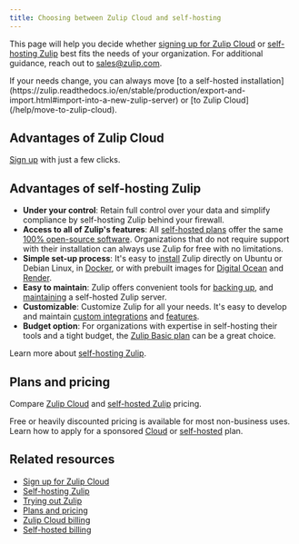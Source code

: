 ```yaml
---
title: Choosing between Zulip Cloud and self-hosting
---
```



This page will help you decide whether [signing up for Zulip
Cloud](https://zulip.com/new/) or [self-hosting
Zulip](https://zulip.com/self-hosting/) best fits the needs of your
organization. For additional guidance, reach out to
[sales@zulip.com](mailto:sales@zulip.com).

<ZulipTip>
  If your needs change, you can always move [to a self-hosted
  installation](https://zulip.readthedocs.io/en/stable/production/export-and-import.html#import-into-a-new-zulip-server)
  or [to Zulip Cloud](/help/move-to-zulip-cloud).
</ZulipTip>

## Advantages of Zulip Cloud

<AdvantagesOfZulipCloud />

[Sign up](https://zulip.com/new/) with just a few clicks.

## Advantages of self-hosting Zulip

* **Under your control**: Retain full control over your data and simplify
  compliance by self-hosting Zulip behind your firewall.
* **Access to all of Zulip's features**: All [self-hosted
  plans](https://zulip.com/plans/#self-hosted) offer the same [100% open-source
  software][zulip-github]. Organizations that do not require support with their
  installation can always use Zulip for free with no limitations.
* **Simple set-up process**: It's easy to [install][install-zulip] Zulip
  directly on Ubuntu or Debian Linux, in <a href="https://github.com/zulip/docker-zulip">Docker</a>, or with prebuilt
  images for <a href="https://marketplace.digitalocean.com/apps/zulip">Digital
  Ocean</a> and <a href="https://render.com/docs/deploy-zulip">Render</a>.
* **Easy to maintain**: Zulip offers convenient tools for [backing
  up][back-up-zulip], and [maintaining][maintain-zulip] a self-hosted Zulip
  server.
* **Customizable**: Customize Zulip for all your needs. It's easy to develop and
  maintain [custom integrations](/api/incoming-webhooks-overview) and
  [features][modify-zulip].
* **Budget option**: For organizations with expertise in self-hosting their
  tools and a tight budget, the [Zulip Basic
  plan](https://zulip.com/plans/#self-hosted) can be a great choice.

Learn more about [self-hosting Zulip](https://zulip.com/self-hosting/).

[zulip-github]: https://github.com/zulip/zulip#readme

[install-zulip]: https://zulip.readthedocs.io/en/stable/production/install.html

[back-up-zulip]: https://zulip.readthedocs.io/en/stable/production/export-and-import.html#backups

[maintain-zulip]: https://zulip.readthedocs.io/en/stable/production/upgrade.html

[modify-zulip]: https://zulip.readthedocs.io/en/stable/production/modify.html

## Plans and pricing

Compare [Zulip Cloud](https://zulip.com/plans#cloud) and [self-hosted
Zulip](https://zulip.com/plans#self-hosted) pricing.

Free or heavily discounted pricing is available for most non-business uses.
Learn how to apply for a sponsored
[Cloud](https://zulip.com/help/zulip-cloud-billing#free-and-discounted-zulip-cloud-standard) or
[self-hosted](https://zulip.com/help/self-hosted-billing#apply-for-community-plan) plan.

## Related resources

* [Sign up for Zulip Cloud](https://zulip.com/new/)
* [Self-hosting Zulip](https://zulip.com/self-hosting/)
* [Trying out Zulip](/help/trying-out-zulip)
* [Plans and pricing](https://zulip.com/plans/)
* [Zulip Cloud billing](/help/zulip-cloud-billing)
* [Self-hosted billing](/help/self-hosted-billing)
